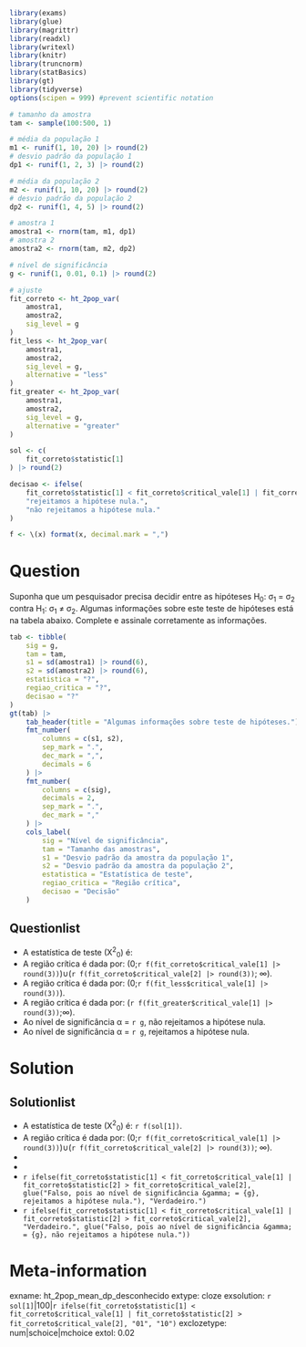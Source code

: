 ```r
library(exams)
library(glue)
library(magrittr)
library(readxl)
library(writexl)
library(knitr)
library(truncnorm)
library(statBasics)
library(gt)
library(tidyverse)
options(scipen = 999) #prevent scientific notation

# tamanho da amostra
tam <- sample(100:500, 1)

# média da população 1
m1 <- runif(1, 10, 20) |> round(2)
# desvio padrão da população 1
dp1 <- runif(1, 2, 3) |> round(2)

# média da população 2
m2 <- runif(1, 10, 20) |> round(2)
# desvio padrão da população 2
dp2 <- runif(1, 4, 5) |> round(2)

# amostra 1
amostra1 <- rnorm(tam, m1, dp1)
# amostra 2
amostra2 <- rnorm(tam, m2, dp2)

# nível de significância
g <- runif(1, 0.01, 0.1) |> round(2)

# ajuste
fit_correto <- ht_2pop_var(
    amostra1,
    amostra2,
    sig_level = g
)
fit_less <- ht_2pop_var(
    amostra1,
    amostra2,
    sig_level = g,
    alternative = "less"
)
fit_greater <- ht_2pop_var(
    amostra1,
    amostra2,
    sig_level = g,
    alternative = "greater"
)

sol <- c(
    fit_correto$statistic[1]
) |> round(2)

decisao <- ifelse(
    fit_correto$statistic[1] < fit_correto$critical_vale[1] | fit_correto$statistic[2] > fit_correto$critical_vale[2],
    "rejeitamos a hipótese nula.",
    "não rejeitamos a hipótese nula."
)

f <- \(x) format(x, decimal.mark = ",")
```

Question
========

Suponha que um pesquisador precisa decidir entre as hipóteses H~0~: &sigma;~1~ = &sigma;~2~  contra H~1~: &sigma;~1~  &#8800; &sigma;~2~. Algumas informações sobre este teste de hipóteses está na tabela abaixo. Complete e assinale corretamente as informações.

```r
tab <- tibble(
    sig = g,
    tam = tam,
    s1 = sd(amostra1) |> round(6),
    s2 = sd(amostra2) |> round(6),
    estatistica = "?",
    regiao_critica = "?",
    decisao = "?"
)
gt(tab) |>
    tab_header(title = "Algumas informações sobre teste de hipóteses.") |>
    fmt_number(
        columns = c(s1, s2),
        sep_mark = ".",
        dec_mark = ",",
        decimals = 6
    ) |>
    fmt_number(
        columns = c(sig),
        decimals = 2,
        sep_mark = ".",
        dec_mark = ","
    ) |>
    cols_label(
        sig = "Nível de significância",
        tam = "Tamanho das amostras",
        s1 = "Desvio padrão da amostra da população 1",
        s2 = "Desvio padrão da amostra da população 2",
        estatistica = "Estatística de teste",
        regiao_critica = "Região crítica",
        decisao = "Decisão"
    )
```

Questionlist
------------

* A estatística de teste (X^2^~0~) é:
* A região crítica é dada por: (0;`r f(fit_correto$critical_vale[1] |> round(3))`)&#8746;(`r f(fit_correto$critical_vale[2] |> round(3))`; &#8734;).
* A região crítica é dada por: (0;`r f(fit_less$critical_vale[1] |> round(3))`).
* A região crítica é dada por: (`r f(fit_greater$critical_vale[1] |> round(3))`;&#8734;).
* Ao nível de significância &alpha; = `r g`, não rejeitamos a hipótese nula.
* Ao nível de significância &alpha; = `r g`, rejeitamos a hipótese nula.

Solution
========
Solutionlist
------------

* A estatística de teste (X^2^~0~) é: `r f(sol[1])`.
* A região crítica é dada por: (0;`r f(fit_correto$critical_vale[1] |> round(3))`)&#8746;(`r f(fit_correto$critical_vale[2] |> round(3))`; &#8734;).
* 
* 
* `r ifelse(fit_correto$statistic[1] < fit_correto$critical_vale[1] | fit_correto$statistic[2] > fit_correto$critical_vale[2], glue("Falso, pois ao nível de significância &gamma; = {g}, rejeitamos a hipótese nula."), "Verdadeiro.")`
* `r ifelse(fit_correto$statistic[1] < fit_correto$critical_vale[1] | fit_correto$statistic[2] > fit_correto$critical_vale[2], "Verdadeiro.", glue("Falso, pois ao nível de significância &gamma; = {g}, não rejeitamos a hipótese nula."))` 

Meta-information
================
exname: ht_2pop_mean_dp_desconhecido
extype: cloze
exsolution: `r sol[1]`|100|`r ifelse(fit_correto$statistic[1] < fit_correto$critical_vale[1] | fit_correto$statistic[2] > fit_correto$critical_vale[2], "01", "10")`
exclozetype: num|schoice|mchoice
extol: 0.02